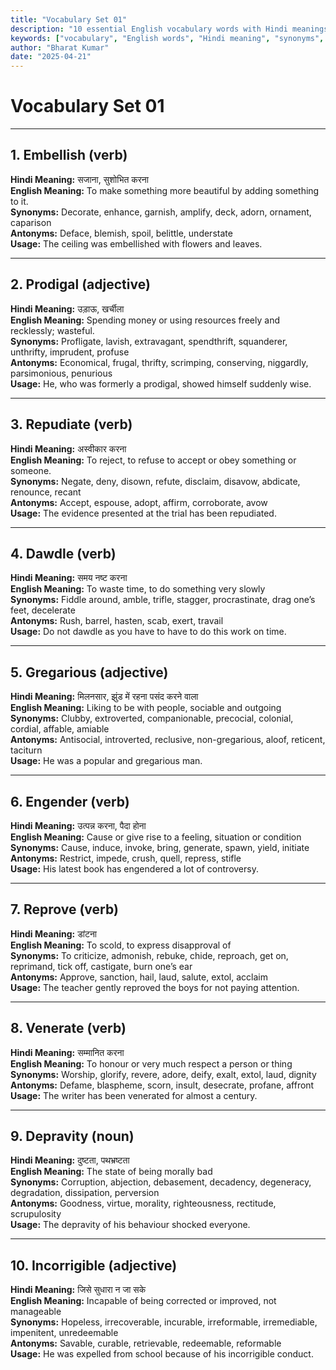 ```yaml
---
title: "Vocabulary Set 01"
description: "10 essential English vocabulary words with Hindi meanings, synonyms, antonyms, and usage."
keywords: ["vocabulary", "English words", "Hindi meaning", "synonyms", "antonyms", "usage"]
author: "Bharat Kumar"
date: "2025-04-21"
---
```


# Vocabulary Set 01

---

## 1. Embellish (verb)  
**Hindi Meaning:** सजाना, सुशोभित करना  
**English Meaning:** To make something more beautiful by adding something to it.  
**Synonyms:** Decorate, enhance, garnish, amplify, deck, adorn, ornament, caparison  
**Antonyms:** Deface, blemish, spoil, belittle, understate  
**Usage:** The ceiling was embellished with flowers and leaves.

---

## 2. Prodigal (adjective)  
**Hindi Meaning:** उड़ाऊ, खर्चीला  
**English Meaning:** Spending money or using resources freely and recklessly; wasteful.  
**Synonyms:** Profligate, lavish, extravagant, spendthrift, squanderer, unthrifty, imprudent, profuse  
**Antonyms:** Economical, frugal, thrifty, scrimping, conserving, niggardly, parsimonious, penurious  
**Usage:** He, who was formerly a prodigal, showed himself suddenly wise.

---

## 3. Repudiate (verb)  
**Hindi Meaning:** अस्वीकार करना  
**English Meaning:** To reject, to refuse to accept or obey something or someone.  
**Synonyms:** Negate, deny, disown, refute, disclaim, disavow, abdicate, renounce, recant  
**Antonyms:** Accept, espouse, adopt, affirm, corroborate, avow  
**Usage:** The evidence presented at the trial has been repudiated.

---

## 4. Dawdle (verb)  
**Hindi Meaning:** समय नष्ट करना  
**English Meaning:** To waste time, to do something very slowly  
**Synonyms:** Fiddle around, amble, trifle, stagger, procrastinate, drag one’s feet, decelerate  
**Antonyms:** Rush, barrel, hasten, scab, exert, travail  
**Usage:** Do not dawdle as you have to have to do this work on time.

---

## 5. Gregarious (adjective)  
**Hindi Meaning:** मिलनसार, झुंड में रहना पसंद करने वाला  
**English Meaning:** Liking to be with people, sociable and outgoing  
**Synonyms:** Clubby, extroverted, companionable, precocial, colonial, cordial, affable, amiable  
**Antonyms:** Antisocial, introverted, reclusive, non-gregarious, aloof, reticent, taciturn  
**Usage:** He was a popular and gregarious man.

---

## 6. Engender (verb)  
**Hindi Meaning:** उत्पन्न करना, पैदा होना  
**English Meaning:** Cause or give rise to a feeling, situation or condition  
**Synonyms:** Cause, induce, invoke, bring, generate, spawn, yield, initiate  
**Antonyms:** Restrict, impede, crush, quell, repress, stifle  
**Usage:** His latest book has engendered a lot of controversy.

---

## 7. Reprove (verb)  
**Hindi Meaning:** डांटना  
**English Meaning:** To scold, to express disapproval of  
**Synonyms:** To criticize, admonish, rebuke, chide, reproach, get on, reprimand, tick off, castigate, burn one’s ear  
**Antonyms:** Approve, sanction, hail, laud, salute, extol, acclaim  
**Usage:** The teacher gently reproved the boys for not paying attention.

---

## 8. Venerate (verb)  
**Hindi Meaning:** सम्मानित करना  
**English Meaning:** To honour or very much respect a person or thing  
**Synonyms:** Worship, glorify, revere, adore, deify, exalt, extol, laud, dignity  
**Antonyms:** Defame, blaspheme, scorn, insult, desecrate, profane, affront  
**Usage:** The writer has been venerated for almost a century.

---

## 9. Depravity (noun)  
**Hindi Meaning:** दुष्टता, पथभ्रष्टता  
**English Meaning:** The state of being morally bad  
**Synonyms:** Corruption, abjection, debasement, decadency, degeneracy, degradation, dissipation, perversion  
**Antonyms:** Goodness, virtue, morality, righteousness, rectitude, scrupulosity  
**Usage:** The depravity of his behaviour shocked everyone.

---

## 10. Incorrigible (adjective)  
**Hindi Meaning:** जिसे सुधारा न जा सके  
**English Meaning:** Incapable of being corrected or improved, not manageable  
**Synonyms:** Hopeless, irrecoverable, incurable, irreformable, irremediable, impenitent, unredeemable  
**Antonyms:** Savable, curable, retrievable, redeemable, reformable  
**Usage:** He was expelled from school because of his incorrigible conduct.
